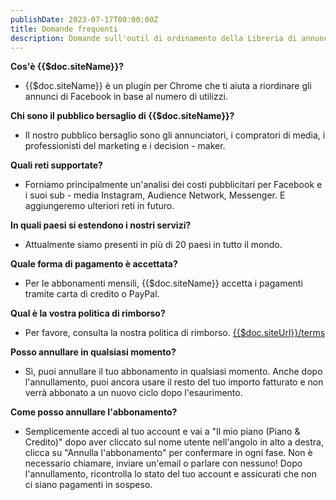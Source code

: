 ```yaml
---
publishDate: 2023-07-17T00:00:00Z
title: Domande frequenti
description: Domande sull'outil di ordinamento della Libreria di annunci di Facebook.
---
```


<div class="px-4 lg:px-40">

**Cos'è {{$doc.siteName}}?**
- {{$doc.siteName}} è un plugin per Chrome che ti aiuta a riordinare gli annunci di Facebook in base al numero di utilizzi.

**Chi sono il pubblico bersaglio di {{$doc.siteName}}?**
- Il nostro pubblico bersaglio sono gli annunciatori, i compratori di media, i professionisti del marketing e i decision - maker.

**Quali reti supportate?**
- Forniamo principalmente un'analisi dei costi pubblicitari per Facebook e i suoi sub - media Instagram, Audience Network, Messenger. E aggiungeremo ulteriori reti in futuro.

**In quali paesi si estendono i nostri servizi?**
- Attualmente siamo presenti in più di 20 paesi in tutto il mondo.

**Quale forma di pagamento è accettata?**
- Per le abbonamenti mensili, {{$doc.siteName}} accetta i pagamenti tramite carta di credito o PayPal.

**Qual è la vostra politica di rimborso?**
- Per favore, consulta la nostra politica di rimborso. <a href='/terms'>{{$doc.siteUrl}}/terms</a>

**Posso annullare in qualsiasi momento?**
- Sì, puoi annullare il tuo abbonamento in qualsiasi momento. Anche dopo l'annullamento, puoi ancora usare il resto del tuo importo fatturato e non verrà abbonato a un nuovo ciclo dopo l'esaurimento.

**Come posso annullare l'abbonamento?**
- Semplicemente accedi al tuo account e vai a "Il mio piano (Piano & Credito)" dopo aver cliccato sul nome utente nell'angolo in alto a destra, clicca su "Annulla l'abbonamento" per confermare in ogni fase. Non è necessario chiamare, inviare un'email o parlare con nessuno!
Dopo l'annullamento, ricontrolla lo stato del tuo account e assicurati che non ci siano pagamenti in sospeso.
</div>